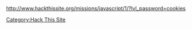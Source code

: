 http://www.hackthissite.org/missions/javascript/1/?lvl_password=cookies

[[Category:Hack This Site]]